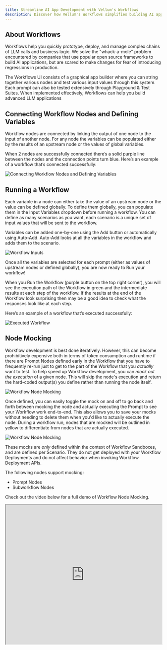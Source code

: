 ```yaml
---
title: Streamline AI App Development with Vellum's Workflows
description: Discover how Vellum's Workflows simplifies building AI apps by managing complex LLM call chains and business logic easily.
---
```


## About Workflows

Workflows help you quickly prototype, deploy, and manage complex chains of LLM calls and business logic. We solve the "whack-a-mole" problem encountered by companies that use popular open source frameworks to build AI applications, but are scared to make changes for fear of introducing regressions in production.

The Workflows UI consists of a graphical app builder where you can string together various nodes and test various input values through this system. Each prompt can also be tested extensively through Playground & Test Suites. When implemented effectively, Workflows can help you build advanced LLM applications

## Connecting Workflow Nodes and Defining Variables

Workflow nodes are connected by linking the output of one node to the input of another node. For any node the variables can be populated either by the results of an upstream node or the values of global variables.

When 2 nodes are successfully connected there’s a solid purple line between the nodes and the connection points turn blue. Here’s an example of a workflow that’s connected successfully:

![Connecting Workflow Nodes and Defining Variables](https://storage.googleapis.com/vellum-public/help-docs/connected_nodes_and_edges.png)

## Running a Workflow

Each variable in a node can either take the value of an upstream node or the value can be defined globally. To define them globally, you can populate them in the Input Variables dropdown before running a workflow. You can define as many scenarios as you want, each scenario is a unique set of input values that will be sent to the workflow.

Variables can be added one-by-one using the Add button or automatically using Auto-Add. Auto-Add looks at all the variables in the workflow and adds them to the scenario.

![Workflow Inputs](https://storage.googleapis.com/vellum-public/help-docs/workflow_input_variable_values.png)

Once all the variables are selected for each prompt (either as values of upstream nodes or defined globally), you are now ready to Run your workflow!

When you Run the Workflow (purple button on the top right corner), you will see the execution path of the Workflow in green and the intermediate results at each step of the workflow. If the results at the end of the Workflow look surprising then may be a good idea to check what the responses look like at each step.

Here’s an example of a workflow that’s executed successfully:

![Executed Workflow](https://storage.googleapis.com/vellum-public/help-docs/executed_workflow.png)

## Node Mocking

Workflow development is best done iteratively. However, this can become prohibitively expensive both in terms of token consumption and runtime if there are Prompt Nodes defined early in the Workflow that you have to frequently re-run just to get to the part of the Workflow that you _actually_ want to test. To help speed up Workflow development, you can _mock out the execution_ of a given node. This will skip the node's execution and return the hard-coded output(s) you define rather than running the node itself.

![Workflow Node Mocking](https://storage.googleapis.com/vellum-public/help-docs/workflow-node-mocking.png)

Once defined, you can easily toggle the mock on and off to go back and forth between mocking the node and actually executing the Prompt to see your Workflow work end-to-end. This also allows you to save your mocks without needing to delete them when you'd like to actually execute the node. During a workflow run, nodes that are mocked will be outlined in yellow to differentiate from nodes that are actually executed.

![Workflow Node Mocking](https://storage.googleapis.com/vellum-public/help-docs/node-mocking-result.png)

These mocks are _only_ defined within the context of Workflow Sandboxes, and are defined per Scenario. They do not get deployed with your Workflow Deployments and do not affect behavior when invoking Workflow Deployment APIs.

The following nodes support mocking:
- Prompt Nodes
- Subworkflow Nodes

Check out the video below for a full demo of Workflow Node Mocking.

<iframe
  src="https://www.loom.com/embed/42e5acabd39b4604a8753a2d0b7566ba"
  width="100%"
  height="450px"
></iframe>
